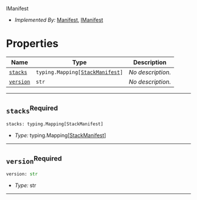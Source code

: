  IManifest <a name="IManifest" id="cdktf.IManifest"></a>

- *Implemented By:* <a href="#cdktf.Manifest">Manifest</a>, <a href="#cdktf.IManifest">IManifest</a>


# Properties <a name="Properties" id="Properties"></a>

| **Name** | **Type** | **Description** |
| --- | --- | --- |
| <code><a href="#cdktf.IManifest.property.stacks">stacks</a></code> | <code>typing.Mapping[<a href="#cdktf.StackManifest">StackManifest</a>]</code> | *No description.* |
| <code><a href="#cdktf.IManifest.property.version">version</a></code> | <code>str</code> | *No description.* |

---

## `stacks`<sup>Required</sup> <a name="stacks" id="cdktf.IManifest.property.stacks"></a>

```python
stacks: typing.Mapping[StackManifest]
```

- *Type:* typing.Mapping[<a href="#cdktf.StackManifest">StackManifest</a>]

---

## `version`<sup>Required</sup> <a name="version" id="cdktf.IManifest.property.version"></a>

```python
version: str
```

- *Type:* str

---
